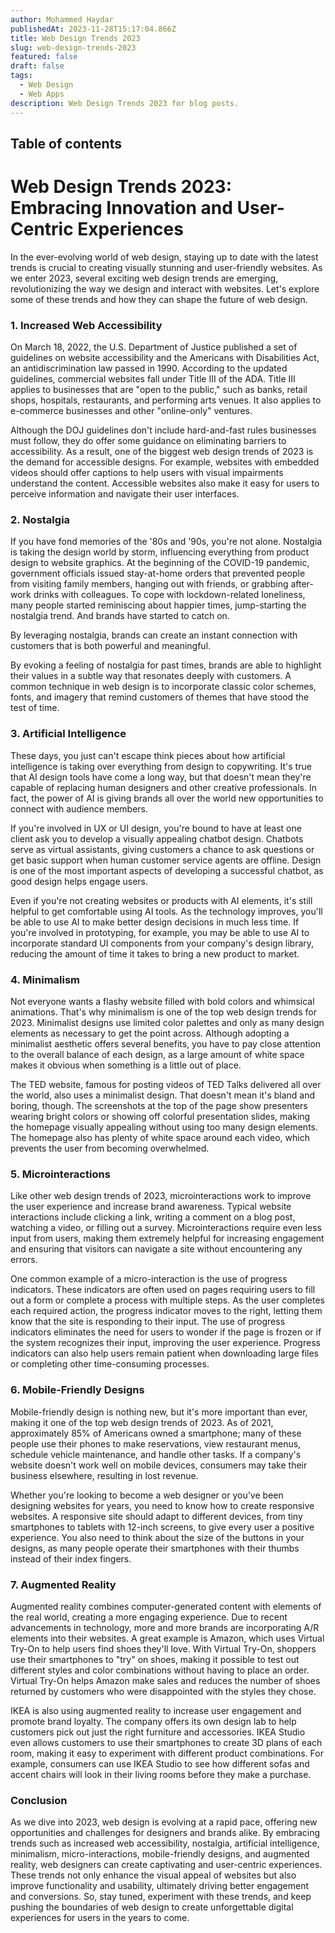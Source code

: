 ```yaml
---
author: Mohammed Haydar
publishedAt: 2023-11-28T15:17:04.866Z
title: Web Design Trends 2023
slug: web-design-trends-2023
featured: false
draft: false
tags:
  - Web Design
  - Web Apps
description: Web Design Trends 2023 for blog posts.
---
```


## Table of contents

# Web Design Trends 2023: Embracing Innovation and User-Centric Experiences

In the ever-evolving world of web design, staying up to date with the latest trends is crucial to creating visually stunning and user-friendly websites. As we enter 2023, several exciting web design trends are emerging, revolutionizing the way we design and interact with websites. Let's explore some of these trends and how they can shape the future of web design.

### 1. Increased Web Accessibility

On March 18, 2022, the U.S. Department of Justice published a set of guidelines on website accessibility and the Americans with Disabilities Act, an antidiscrimination law passed in 1990. According to the updated guidelines, commercial websites fall under Title III of the ADA. Title III applies to businesses that are "open to the public," such as banks, retail shops, hospitals, restaurants, and performing arts venues. It also applies to e-commerce businesses and other "online-only" ventures.

Although the DOJ guidelines don't include hard-and-fast rules businesses must follow, they do offer some guidance on eliminating barriers to accessibility. As a result, one of the biggest web design trends of 2023 is the demand for accessible designs. For example, websites with embedded videos should offer captions to help users with visual impairments understand the content. Accessible websites also make it easy for users to perceive information and navigate their user interfaces.

### 2. Nostalgia

If you have fond memories of the '80s and '90s, you're not alone. Nostalgia is taking the design world by storm, influencing everything from product design to website graphics. At the beginning of the COVID-19 pandemic, government officials issued stay-at-home orders that prevented people from visiting family members, hanging out with friends, or grabbing after-work drinks with colleagues. To cope with lockdown-related loneliness, many people started reminiscing about happier times, jump-starting the nostalgia trend. And brands have started to catch on.

By leveraging nostalgia, brands can create an instant connection with customers that is both powerful and meaningful.

By evoking a feeling of nostalgia for past times, brands are able to highlight their values in a subtle way that resonates deeply with customers. A common technique in web design is to incorporate classic color schemes, fonts, and imagery that remind customers of themes that have stood the test of time.

### 3. Artificial Intelligence

These days, you just can't escape think pieces about how artificial intelligence is taking over everything from design to copywriting. It's true that AI design tools have come a long way, but that doesn't mean they're capable of replacing human designers and other creative professionals. In fact, the power of AI is giving brands all over the world new opportunities to connect with audience members.

If you're involved in UX or UI design, you're bound to have at least one client ask you to develop a visually appealing chatbot design. Chatbots serve as virtual assistants, giving customers a chance to ask questions or get basic support when human customer service agents are offline. Design is one of the most important aspects of developing a successful chatbot, as good design helps engage users.

Even if you're not creating websites or products with AI elements, it's still helpful to get comfortable using AI tools. As the technology improves, you'll be able to use AI to make better design decisions in much less time. If you're involved in prototyping, for example, you may be able to use AI to incorporate standard UI components from your company's design library, reducing the amount of time it takes to bring a new product to market.

### 4. Minimalism

Not everyone wants a flashy website filled with bold colors and whimsical animations. That's why minimalism is one of the top web design trends for 2023. Minimalist designs use limited color palettes and only as many design elements as necessary to get the point across. Although adopting a minimalist aesthetic offers several benefits, you have to pay close attention to the overall balance of each design, as a large amount of white space makes it obvious when something is a little out of place.

The TED website, famous for posting videos of TED Talks delivered all over the world, also uses a minimalist design. That doesn't mean it's bland and boring, though. The screenshots at the top of the page show presenters wearing bright colors or showing off colorful presentation slides, making the homepage visually appealing without using too many design elements. The homepage also has plenty of white space around each video, which prevents the user from becoming overwhelmed.

### 5. Microinteractions

Like other web design trends of 2023, microinteractions work to improve the user experience and increase brand awareness. Typical website interactions include clicking a link, writing a comment on a blog post, watching a video, or filling out a survey. Microinteractions require even less input from users, making them extremely helpful for increasing engagement and ensuring that visitors can navigate a site without encountering any errors.

One common example of a micro-interaction is the use of progress indicators. These indicators are often used on pages requiring users to fill out a form or complete a process with multiple steps. As the user completes each required action, the progress indicator moves to the right, letting them know that the site is responding to their input. The use of progress indicators eliminates the need for users to wonder if the page is frozen or if the system recognizes their input, improving the user experience. Progress indicators can also help users remain patient when downloading large files or completing other time-consuming processes.

### 6. Mobile-Friendly Designs

Mobile-friendly design is nothing new, but it's more important than ever, making it one of the top web design trends of 2023. As of 2021, approximately 85% of Americans owned a smartphone; many of these people use their phones to make reservations, view restaurant menus, schedule vehicle maintenance, and handle other tasks. If a company's website doesn't work well on mobile devices, consumers may take their business elsewhere, resulting in lost revenue.

Whether you're looking to become a web designer or you've been designing websites for years, you need to know how to create responsive websites. A responsive site should adapt to different devices, from tiny smartphones to tablets with 12-inch screens, to give every user a positive experience. You also need to think about the size of the buttons in your designs, as many people operate their smartphones with their thumbs instead of their index fingers.

### 7. Augmented Reality

Augmented reality combines computer-generated content with elements of the real world, creating a more engaging experience. Due to recent advancements in technology, more and more brands are incorporating A/R elements into their websites. A great example is Amazon, which uses Virtual Try-On to help users find shoes they'll love. With Virtual Try-On, shoppers use their smartphones to "try" on shoes, making it possible to test out different styles and color combinations without having to place an order. Virtual Try-On helps Amazon make sales and reduces the number of shoes returned by customers who were disappointed with the styles they chose.

IKEA is also using augmented reality to increase user engagement and promote brand loyalty. The company offers its own design lab to help customers pick out just the right furniture and accessories. IKEA Studio even allows customers to use their smartphones to create 3D plans of each room, making it easy to experiment with different product combinations. For example, consumers can use IKEA Studio to see how different sofas and accent chairs will look in their living rooms before they make a purchase.

### Conclusion

As we dive into 2023, web design is evolving at a rapid pace, offering new opportunities and challenges for designers and brands alike. By embracing trends such as increased web accessibility, nostalgia, artificial intelligence, minimalism, micro-interactions, mobile-friendly designs, and augmented reality, web designers can create captivating and user-centric experiences. These trends not only enhance the visual appeal of websites but also improve functionality and usability, ultimately driving better engagement and conversions. So, stay tuned, experiment with these trends, and keep pushing the boundaries of web design to create unforgettable digital experiences for users in the years to come.
